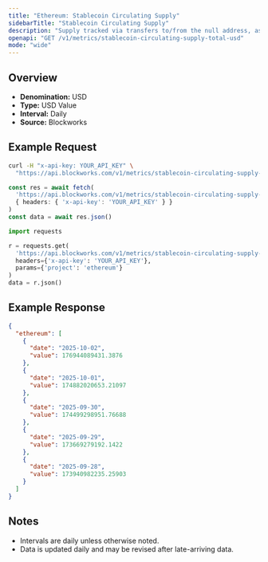 ```yaml
---
title: "Ethereum: Stablecoin Circulating Supply"
sidebarTitle: "Stablecoin Circulating Supply"
description: "Supply tracked via transfers to/from the null address, as well as distinct issuance and redemption events for supported stablecoins. Circulating supply remove supply held in bridges, token treasuries, and known mint/burn addresses."
openapi: "GET /v1/metrics/stablecoin-circulating-supply-total-usd"
mode: "wide"
---
```


## Overview

- **Denomination:** USD
- **Type:** USD Value
- **Interval:** Daily
- **Source:** Blockworks

## Example Request

<CodeGroup>

```bash cURL
curl -H "x-api-key: YOUR_API_KEY" \
  "https://api.blockworks.com/v1/metrics/stablecoin-circulating-supply-total-usd?project=ethereum"
```

```typescript TypeScript
const res = await fetch(
  'https://api.blockworks.com/v1/metrics/stablecoin-circulating-supply-total-usd?project=ethereum',
  { headers: { 'x-api-key': 'YOUR_API_KEY' } }
)
const data = await res.json()
```

```python Python
import requests

r = requests.get(
  'https://api.blockworks.com/v1/metrics/stablecoin-circulating-supply-total-usd',
  headers={'x-api-key': 'YOUR_API_KEY'},
  params={'project': 'ethereum'}
)
data = r.json()
```

</CodeGroup>

## Example Response

```json
{
  "ethereum": [
    {
      "date": "2025-10-02",
      "value": 176944089431.3876
    },
    {
      "date": "2025-10-01",
      "value": 174882020653.21097
    },
    {
      "date": "2025-09-30",
      "value": 174499298951.76688
    },
    {
      "date": "2025-09-29",
      "value": 173669279192.1422
    },
    {
      "date": "2025-09-28",
      "value": 173940982235.25903
    }
  ]
}
```

## Notes
- Intervals are daily unless otherwise noted.
- Data is updated daily and may be revised after late-arriving data.